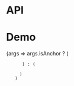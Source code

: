 
<Meta title="Packages/Typography/Code" component={Code} />

# API

<ArgsTable />

# Demo

<Canvas>
  <Story
    name="Code"
    args={{ children: 'Text' }}
    argTypes={{ isAnchor: { control: 'boolean', table: { category: 'Story' } } }}
  >
    {args =>
      args.isAnchor ? (
        <Anchor>
          <Code {...args} />
        </Anchor>
      ) : (
        <Code {...args} />
      )
    }
  </Story>
</Canvas>
